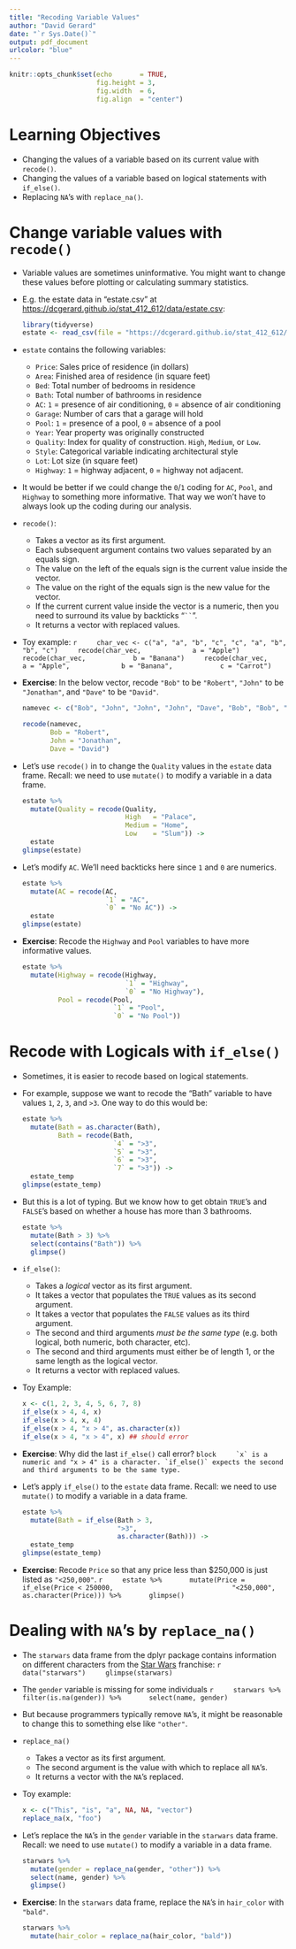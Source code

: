 ```yaml
---
title: "Recoding Variable Values"
author: "David Gerard"
date: "`r Sys.Date()`"
output: pdf_document
urlcolor: "blue"
---
```



```r
knitr::opts_chunk$set(echo       = TRUE, 
                      fig.height = 3, 
                      fig.width  = 6,
                      fig.align  = "center")
```

# Learning Objectives

- Changing the values of a variable based on its current value with `recode()`.
- Changing the values of a variable based on logical statements with `if_else()`.
- Replacing `NA`'s with `replace_na()`.

# Change variable values with `recode()`

- Variable values are sometimes uninformative. You might want to 
  change these values before plotting or calculating summary statistics.
  
- E.g. the estate data in "estate.csv" at 
  <https://dcgerard.github.io/stat_412_612/data/estate.csv>:
  
    ```r
    library(tidyverse)
    estate <- read_csv(file = "https://dcgerard.github.io/stat_412_612/data/estate.csv")
    ```
  
- `estate` contains the following variables:
    - `Price`: Sales price of residence (in dollars)
    - `Area`: Finished area of residence (in square feet)
    - `Bed`: Total number of bedrooms in residence
    - `Bath`: Total number of bathrooms in residence
    - `AC`: `1` = presence of air conditioning, `0` = absence of air conditioning
    - `Garage`: Number of cars that a garage will hold
    - `Pool`: `1` = presence of a pool, `0` = absence of a pool
    - `Year`: Year property was originally constructed
    - `Quality`: Index for quality of construction. `High`, `Medium`, or `Low`.
    - `Style`: Categorical variable indicating architectural style 
    - `Lot`: Lot size (in square feet)
    - `Highway`: `1` = highway adjacent, `0` = highway not adjacent.  

- It would be better if we could change the `0`/`1` coding for `AC`, `Pool`,
  and `Highway` to something more informative. That way we won't have to 
  always look up the coding during our analysis.
  
- `recode()`:
    - Takes a vector as its first argument. 
    - Each subsequent argument contains two values separated by an equals sign. 
    - The value on the left of the equals sign is the current value inside the vector. 
    - The value on the right of the equals sign is the new value for the vector.
    - If the current current value inside the vector is a numeric,
      then you need to surround its value by backticks "` `` `".
    - It returns a vector with replaced values.

- Toy example:
    ```r
    char_vec <- c("a", "a", "b", "c", "c", "a", "b", "b", "c")
    recode(char_vec, 
           a = "Apple")
    recode(char_vec,
           b = "Banana")
    recode(char_vec,
           a = "Apple", 
           b = "Banana",
           c = "Carrot")
    ```

- **Exercise**: In the below vector, recode `"Bob"` to be `"Robert"`, `"John"` to be
  `"Jonathan"`, and `"Dave"` to be `"David"`.
  
    ```r
    namevec <- c("Bob", "John", "John", "John", "Dave", "Bob", "Bob", "Dave", "John")
    ```
    
    ```r
    recode(namevec,
           Bob = "Robert",
           John = "Jonathan",
           Dave = "David")
    ```
    
- Let's use `recode()` in to change the `Quality` values in the `estate`
  data frame. Recall: we need to use `mutate()` to modify a variable in a 
  data frame.
      
    ```r
    estate %>%
      mutate(Quality = recode(Quality,
                              High   = "Palace",
                              Medium = "Home",
                              Low    = "Slum")) ->
      estate
    glimpse(estate)
    ```

- Let's modify `AC`. We'll need backticks here since `1` and `0` are numerics.

    ```r
    estate %>%
      mutate(AC = recode(AC,
                         `1` = "AC",
                         `0` = "No AC")) ->
      estate
    glimpse(estate)
    ```

- **Exercise**: Recode the `Highway` and `Pool` variables to have more 
  informative values.
  
    ```r
    estate %>%
      mutate(Highway = recode(Highway,
                              `1` = "Highway",
                              `0` = "No Highway"),
             Pool = recode(Pool,
                           `1` = "Pool",
                           `0` = "No Pool"))
    ```
  
  
# Recode with Logicals with `if_else()`

- Sometimes, it is easier to recode based on logical statements.

- For example, suppose we want to recode the "Bath" variable to have values
  `1`, `2`, `3`, and `>3`. One way to do this would be:
  
    ```r
    estate %>%
      mutate(Bath = as.character(Bath),
             Bath = recode(Bath,
                           `4` = ">3",
                           `5` = ">3",
                           `6` = ">3",
                           `7` = ">3")) ->
      estate_temp
    glimpse(estate_temp)
    ```
    
- But this is a lot of typing. But we know how to get obtain `TRUE`'s and
  `FALSE`'s based on whether a house has more than 3 bathrooms.
  
    ```r
    estate %>%
      mutate(Bath > 3) %>%
      select(contains("Bath")) %>%
      glimpse()
    ```

- `if_else()`:
    - Takes a *logical* vector as its first argument.
    - It takes a vector that populates the `TRUE` values as its second argument.
    - It takes a vector that populates the `FALSE` values as its third argument.
    - The second and third arguments *must be the same type* (e.g. both logical,
      both numeric, both character, etc).
    - The second and third arguments must either be of length 1, or the same
      length as the logical vector.
    - It returns a vector with replaced values.
  
- Toy Example:

    ```r
    x <- c(1, 2, 3, 4, 5, 6, 7, 8)
    if_else(x > 4, 4, x)
    if_else(x > 4, x, 4)
    if_else(x > 4, "x > 4", as.character(x)) 
    if_else(x > 4, "x > 4", x) ## should error 
    ```


- **Exercise**: Why did the last `if_else()` call error?
    ```block
    `x` is a numeric and "x > 4" is a character. `if_else()` expects the second
    and third arguments to be the same type.
    ```

- Let's apply `if_else()` to the `estate` data frame.
  Recall: we need to use `mutate()` to modify a variable in a data frame.

    ```r
    estate %>%
      mutate(Bath = if_else(Bath > 3,
                            ">3",
                            as.character(Bath))) ->
      estate_temp
    glimpse(estate_temp)
    ```

- **Exercise**: Recode `Price` so that any price less than \$250,000 is
  just listed as `"<250,000"`.
    ```r
    estate %>%
      mutate(Price = if_else(Price < 250000,
                             "<250,000",
                             as.character(Price))) %>%
      glimpse()
    ```
    
# Dealing with `NA`'s by `replace_na()`

- The `starwars` data frame from the dplyr package contains information on 
  different characters from the [Star Wars](https://en.wikipedia.org/wiki/Star_Wars)
  franchise:
    ```r
    data("starwars")
    glimpse(starwars)
    ```
    
- The `gender` variable is missing for some individuals
    ```r
    starwars %>%
      filter(is.na(gender)) %>%
      select(name, gender)
    ```
    
- But because programmers typically remove `NA`'s, it might be reasonable to change this to something else like `"other"`.
  
- `replace_na()`
    - Takes a vector as its first argument.
    - The second argument is the value with which to replace all `NA`'s.
    - It returns a vector with the `NA`'s replaced.
    
- Toy example:

    ```r
    x <- c("This", "is", "a", NA, NA, "vector")
    replace_na(x, "foo")
    ```

- Let's replace the `NA`'s in the `gender` variable in the `starwars` data frame.
  Recall: we need to use `mutate()` to modify a variable in a data frame.

    ```r
    starwars %>%
      mutate(gender = replace_na(gender, "other")) %>%
      select(name, gender) %>%
      glimpse()
    ```

- **Exercise**: In the `starwars` data frame, replace the `NA`'s in 
  `hair_color` with `"bald"`.
  
    ```r
    starwars %>%
      mutate(hair_color = replace_na(hair_color, "bald"))
    ```
